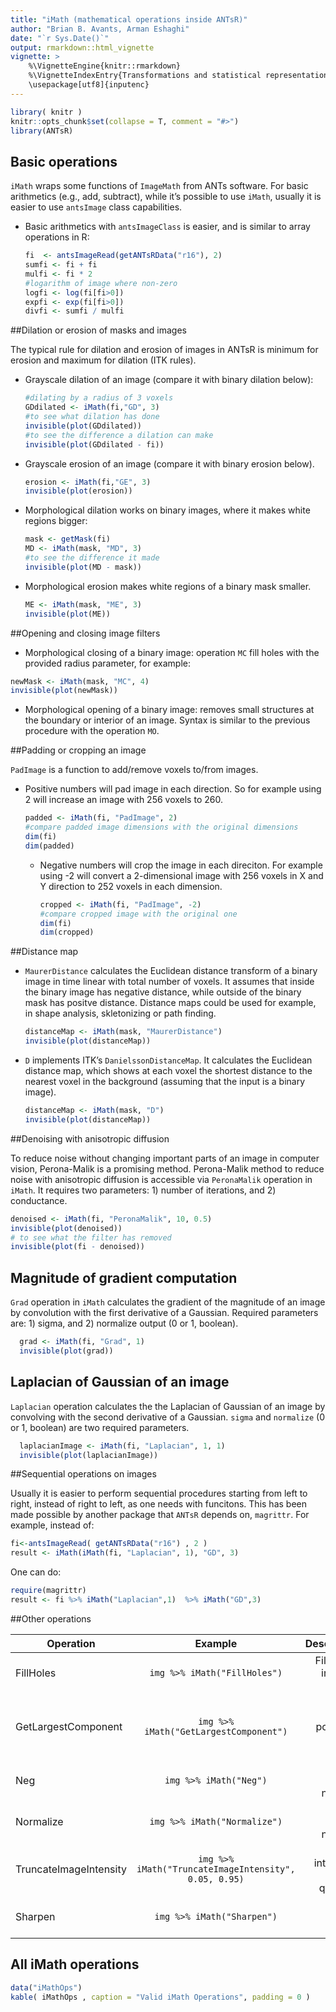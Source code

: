 ```yaml
---
title: "iMath (mathematical operations inside ANTsR)"
author: "Brian B. Avants, Arman Eshaghi"
date: "`r Sys.Date()`"
output: rmarkdown::html_vignette
vignette: >
    %\VignetteEngine{knitr::rmarkdown}
    %\VignetteIndexEntry{Transformations and statistical representations for images in R}
    \usepackage[utf8]{inputenc}
---
```


```r
library( knitr )
knitr::opts_chunk$set(collapse = T, comment = "#>")
library(ANTsR)
```

## Basic operations

`iMath`  wraps some functions of `ImageMath` from ANTs software. For basic
arithmetics (e.g., add, subtract), while it's possible to use `iMath`, usually it
is easier to use `antsImage` class capabilities.

  * Basic arithmetics with `antsImageClass` is easier, and is similar to
  array operations in R:

    ```r
    fi  <- antsImageRead(getANTsRData("r16"), 2)
    sumfi <- fi + fi
    mulfi <- fi * 2
    #logarithm of image where non-zero
    logfi <- log(fi[fi>0])
    expfi <- exp(fi[fi>0])
    divfi <- sumfi / mulfi
    ```

##Dilation or erosion of masks and images

The typical rule for dilation and erosion of images in ANTsR is minimum
for erosion and maximum for dilation (ITK rules).

  * Grayscale dilation of an image (compare it with binary dilation below):

    ```r
    #dilating by a radius of 3 voxels
    GDdilated <- iMath(fi,"GD", 3)
    #to see what dilation has done
    invisible(plot(GDdilated))
    #to see the difference a dilation can make
    invisible(plot(GDdilated - fi))
    ```

  * Grayscale erosion of an image (compare it with binary erosion below).

    ```r
    erosion <- iMath(fi,"GE", 3)
    invisible(plot(erosion))
    ```

  * Morphological dilation works on binary images, where it makes white
  regions bigger:

    ```r
    mask <- getMask(fi)
    MD <- iMath(mask, "MD", 3)
    #to see the difference it made
    invisible(plot(MD - mask))
    ```

  * Morphological erosion makes white regions of a binary mask smaller.

    ```r
    ME <- iMath(mask, "ME", 3)
    invisible(plot(ME))
    ```

##Opening and closing image filters

  * Morphological closing of a binary image: operation `MC` fill holes with the
    provided radius parameter, for example:

  ```r
  newMask <- iMath(mask, "MC", 4)
  invisible(plot(newMask))
  ```

  * Morphological opening of a binary image: removes small structures at the boundary
    or interior of an image. Syntax is similar to the previous procedure with the operation
    `MO`.


##Padding or cropping an image

`PadImage` is a function to add/remove voxels to/from images.

* Positive numbers will pad image in each direction. So for example using 2
  will increase an image with 256 voxels to 260.

    ```r
    padded <- iMath(fi, "PadImage", 2)
    #compare padded image dimensions with the original dimensions
    dim(fi)
    dim(padded)
    ```

  * Negative numbers will crop the image in each direciton. For example using -2
  will convert a 2-dimensional image with 256 voxels in X and Y direction to
  252 voxels in each dimension.

    ```r
    cropped <- iMath(fi, "PadImage", -2)
    #compare cropped image with the original one
    dim(fi)
    dim(cropped)
    ```

##Distance map

  * `MaurerDistance` calculates the Euclidean distance transform of a binary
  image in time linear with total number of voxels. It assumes that inside
  the binary image has negative distance, while outside of the binary mask
  has positve distance. Distance maps could be used for example, in shape
  analysis, skletonizing or path finding.

    ```r
    distanceMap <- iMath(mask, "MaurerDistance")
    invisible(plot(distanceMap))
    ```

 *  `D` implements ITK's `DanielssonDistanceMap`. It calculates the Euclidean
   distance map, which shows at each voxel the shortest distance to the nearest
   voxel in the background (assuming that the input is a binary image).

    ```r
    distanceMap <- iMath(mask, "D")
    invisible(plot(distanceMap))
    ```

##Denoising with anisotropic diffusion

To reduce noise without changing important parts of an image in computer vision, Perona-Malik is a
promising method. Perona-Malik method to reduce noise with anisotropic diffusion is accessible
via `PeronaMalik` operation in `iMath`. It requires two parameters: 1) number of iterations, and
2) conductance.

```r
denoised <- iMath(fi, "PeronaMalik", 10, 0.5)
invisible(plot(denoised))
# to see what the filter has removed
invisible(plot(fi - denoised))
```

## Magnitude of gradient computation

`Grad` operation in `iMath` calculates the gradient of the magnitude of an image by convolution
with the first derivative of a Gaussian. Required parameters are: 1) sigma, and 2) normalize
output (0 or 1, boolean).

```r
  grad <- iMath(fi, "Grad", 1)
  invisible(plot(grad))
```

## Laplacian of Gaussian of an image

`Laplacian` operation calculates the the Laplacian of Gaussian of an image by convolving with
the second derivative of a Gaussian. `sigma` and `normalize` (0 or 1, boolean) are two required
parameters.

```r
  laplacianImage <- iMath(fi, "Laplacian", 1, 1)
  invisible(plot(laplacianImage))
```

##Sequential operations on images

Usually it is easier to perform sequential procedures starting from left to right,
instead of right to left, as one needs with funcitons. This has been made possible by
another package that `ANTsR` depends on, `magrittr`. For example, instead of:

```r
fi<-antsImageRead( getANTsRData("r16") , 2 )
result <- iMath(iMath(fi, "Laplacian", 1), "GD", 3)
```

  One can do:

```r
require(magrittr)
result <- fi %>% iMath("Laplacian",1)  %>% iMath("GD",3)
```

##Other operations

| Operation     | Example                   | Description                |
| ------------- |:-------------------------:| --------------------------:|
| FillHoles     |`img %>% iMath("FillHoles")`| Fills holes in binary object|
| GetLargestComponent |`img %>% iMath("GetLargestComponent")`|Returns largest portion of binary object|
| Neg | `img %>% iMath("Neg")`|Creates image negative|
|Normalize| `img %>% iMath("Normalize")` |Creates image negative|
|TruncateImageIntensity| `img %>% iMath("TruncateImageIntensity", 0.05, 0.95)`|Trims intensities by quantiles|
|Sharpen| `img %>% iMath("Sharpen")` | Makes edges sharper|



## All iMath operations
```r
data("iMathOps")
kable( iMathOps , caption = "Valid iMath Operations", padding = 0 )
```
